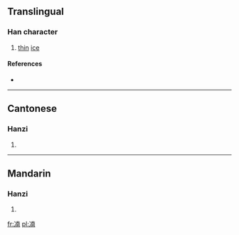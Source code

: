 ==Translingual==

===Han character===
{{Han char|rn=15|rad=冫|as=09|sn=11|four=|canj=戈一十月十 (IMJBJ)|ids=⿰[[冫]][[南]]}}

# [[thin]] [[ice]]

====References====
* {{Han ref|kx=0133.070|hdz=10299.190|uh=34D3|ud=13523}}

----

==Cantonese==

===Hanzi===
{{yue-hanzi|jyut=|y=lam5, nam4}}

# {{defn|Cantonese|sort=冫09}}

----

==Mandarin==

===Hanzi===
{{cmn-hanzi|pin=[[nán]] ([[nan2]])|wg=nan<sup>2</sup>}}

# {{defn|Mandarin|sort=冫09}}

[[fr:㓓]]
[[pl:㓓]]